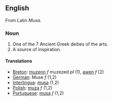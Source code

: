 ==English==
From Latin ''Musa''.
===Noun===
#One of the 7 Ancient Greek deities of the arts.
#A source of inspiration.
====Translations====
*[[Breton]]: [[muzenn]] ''f'' muzezed ''pl'' (1), [[awen]] ''f'' (2)
*[[German]]: Muse ''f'' (1,2)
*[[Interlingua]]: [[musa]] (1,2)
*[[Polish]]: [[muza]] ''f'' (1,2)
*[[Portuguese]]: [[musa]] ''f'' (1,2)
